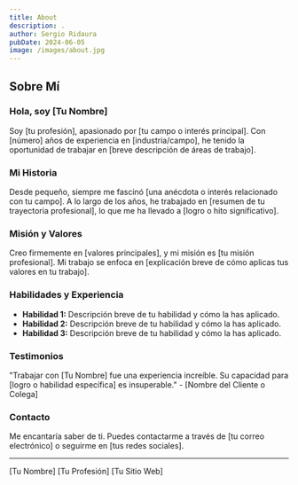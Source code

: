 ```yaml
---
title: About
description: .
author: Sergio Ridaura
pubDate: 2024-06-05
image: /images/about.jpg
---
```


## Sobre Mí

### Hola, soy [Tu Nombre]

Soy [tu profesión], apasionado por [tu campo o interés principal]. Con [número] años de experiencia en [industria/campo], he tenido la oportunidad de trabajar en [breve descripción de áreas de trabajo].

### Mi Historia

Desde pequeño, siempre me fascinó [una anécdota o interés relacionado con tu campo]. A lo largo de los años, he trabajado en [resumen de tu trayectoria profesional], lo que me ha llevado a [logro o hito significativo].

### Misión y Valores

Creo firmemente en [valores principales], y mi misión es [tu misión profesional]. Mi trabajo se enfoca en [explicación breve de cómo aplicas tus valores en tu trabajo].

### Habilidades y Experiencia

- **Habilidad 1:** Descripción breve de tu habilidad y cómo la has aplicado.
- **Habilidad 2:** Descripción breve de tu habilidad y cómo la has aplicado.
- **Habilidad 3:** Descripción breve de tu habilidad y cómo la has aplicado.

### Testimonios

"Trabajar con [Tu Nombre] fue una experiencia increíble. Su capacidad para [logro o habilidad específica] es insuperable." - [Nombre del Cliente o Colega]

### Contacto

Me encantaría saber de ti. Puedes contactarme a través de [tu correo electrónico] o seguirme en [tus redes sociales].

---

[Tu Nombre]
[Tu Profesión]
[Tu Sitio Web]
